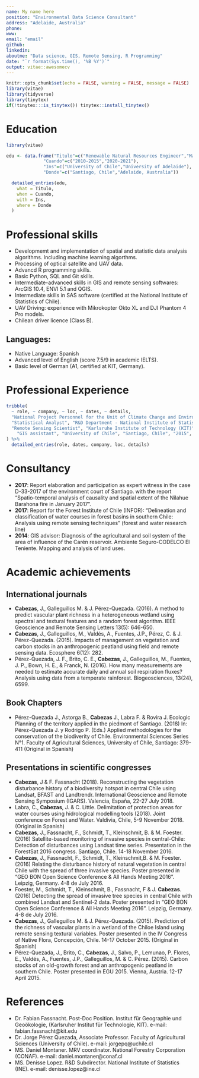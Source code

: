 ```yaml
---
name: My name here
position: "Environmental Data Science Consultant"
address: "Adelaide, Australia"
phone: 
www: 
email: "email"
github: 
linkedin: 
aboutme: "Data science, GIS, Remote Sensing, R Programming"
date: "`r format(Sys.time(), '%B %Y')`"
output: vitae::awesomecv
---
```


```r
knitr::opts_chunk$set(echo = FALSE, warning = FALSE, message = FALSE)
library(vitae)
library(tidyverse)
library(tinytex)
if(!tinytex:::is_tinytex()) tinytex::install_tinytex()

```
<!-- # Perfil Profesional -->

<!-- My way of working is based on the capability to face complex challanges regarding analyzing data from several sources, generating algorithms to analize social, economic and environmental data, with a focus on spatially explicit information. I work as consultant, full-time professional or researcher. As part of my job, I have generated multiple scientific publications and working papers, with the intention of sharing methodologies and approaches. -->

# Education

```r
library(vitae)

edu <- data.frame("Titulo"=c("Renewable Natural Resources Engineer","Master of Data Science (Current student)"),
              "Cuando"=c("2010-2015","2020-2021"),
              "Ins"=c("University of Chile","University of Adelaide"),
              "Donde"=c("Santiago, Chile","Adelaide, Australia"))

  detailed_entries(edu,
    what = Titulo,
    when = Cuando,
    with = Ins,
    where = Donde
  )
```

# Professional skills

 * Developmemt and implementation of spatial and statistic data analysis algorithms. Including machine learning algorthms.
 * Processing of optical satellite and UAV data.
 * Advancd R programming skills.
 * Basic Python, SQL and Git skills.
 * Intermediate-advanced skills in GIS and remote sensing softwares: ArcGIS 10.4, ENVI 5.1  and QGIS.
 * Intermediate skills in SAS software (certified at the National Institute of Statistics of Chile).
 * UAV Driving: experience with Mikrokopter Okto XL and DJI Phantom 4 Pro models.
 * Chilean driver licence (Class B).

## Languages:
 * Native Language: Spanish
 * Advanced level of English (score 7.5/9 in academic IELTS).
 * Basic level of German (A1, certified at KIT, Germany).


# Professional Experience

```r
tribble(
  ~ role, ~ company, ~ loc, ~ dates, ~ details,
  "National Project Personnel for the Unit of Climate Change and Environmental Services, National Forestry Corporation (CONAF)", "Food and Agriculture Organization of the United Nations (FAO)", "Santiago, Chile", "2019", "Support for the Monitoring and Measurement System of the National Strategy of Climate Change and Vegetation Resources. REDD+ Technical Annex elaboration and reviewing process",
  "Statistical Analyst", "R&D Department - National Institute of Statistics", "Santiago, Chile", "2018 - 2019", "Development of statistic analysis algorithms, including text mining algorithms for automatic classification of labor sector in national surveys",
  "Remote Sensing Scientist", "Karlsruhe Institute of Technology (KIT)", "Karlsruhe, Germany", "2016 - 2017", "Implementation of disturbance detection algorithms using R and Landsat data (SaMovar Project)",
    "GIS assistant", "University of Chile", "Santiago, Chile", "2015", "GIS elaborations and spatial analysis in the Study for the definition of protection areas in the east piedmont of Santiago project, financed by the United Nations Development Programme (UNDP) "
) %>% 
  detailed_entries(role, dates, company, loc, details)
```

# Consultancy

 * **2017**: Report elaboration and participation as expert witness in the case D-33-2017 of the environment court of Santiago. with the report “Spatio-temporal analysis of causality and spatial extent of the Nilahue Barahona fire in January 2017".
 * **2017**: Report for the Forest Institute of Chile (INFOR): “Delineation and classification of water courses in forest basins in southern Chile: Analysis using remote sensing techniques" (forest and water research line)
 * **2014**: GIS advisor: Diagnosis of the agricultural and soil system of the area of influence of the Carén reservoir. Ambiente Seguro-CODELCO El Teniente. Mapping and analysis of land uses.

# Academic achievements

## International journals

 *	**Cabezas**, J., Galleguillos M. & J. Pérez-Quezada. (2016). A method to predict vascular plant richness in a heterogeneous wetland using spectral and textural features and a random forest algorithm. IEEE Geoscience and Remote Sensing Letters 13(5): 646-650.
 *	**Cabezas**, J., Galleguillos, M., Valdés, A., Fuentes, J.P., Pérez, C. & J. Pérez-Quezada. (2015). Impacts of management on vegetation and carbon stocks in an anthropogenic peatland using field and remote sensing data. Ecosphere 6(12): 282.
 *	Pérez-Quezada, J. F., Brito, C. E., **Cabezas**, J., Galleguillos, M., Fuentes, J. P., Bown, H. E., & Franck, N. (2016). How many measurements are needed to estimate accurate daily and annual soil respiration fluxes? Analysis using data from a temperate rainforest. Biogeosciences, 13(24), 6599.
 
## Book Chapters

 *	Pérez-Quezada J., Astorga B., **Cabezas** J., Labra F. & Rovira J. Ecologic Planning of the territory applied in the piedmont of Santiago. (2018) In: Pérez-Quezada J. y Rodrigo P. (Eds.) Applied methodologies for the conservation of the biodiverity of Chile. Environmental Sciences Series N°1. Faculty of Agricultural Sciences, University of Chile, Santiago: 379-411 (Original in Spanish)
 
## Presentations in scientific congresses

 *	**Cabezas**, J & F. Fassnacht (2018). Reconstructing the vegetation disturbance history of a biodiversity hotspot in central Chile using Landsat, BFAST and Landtrendr. International Geoscience and Remote Sensing Symposium (IGARS). Valencia, España, 22-27 July 2018.
 *	Labra, C., **Cabezas**, J. & C. Little. Delimitation of protection areas for water courses using hidrological modelling tools (2018). Joint conference on Forest and Water. Valdivia, Chile, 5-9 November 2018. (Original in Spanish)
 *	**Cabezas**, J., Fassnacht, F., Schmidt, T., Kleinschmit, B. & M. Foester. (2016) Satellite-based monitoring of invasive species in central-Chile: Detection of disturbances using Landsat time series. Presentation in the ForestSat 2016 congress. Santiago, Chile. 14-18 November 2016.
 *	**Cabezas**, J., Fassnacht, F., Schmidt, T., Kleinschmit,B. & M. Foester. (2016) Relating the disturbance history of natural vegetation in central Chile with the spread of three invasive species. Poster presented in “GEO BON Open Science Conference & All Hands Meeting 2016”. Leipzig, Germany. 4-8 de July 2016.
 *	Foester, M., Schmidt, T., Kleinschmit, B., Fassnacht, F & J. **Cabezas**. (2016) Detecting the spread of invasive tree species in central Chile with combined Landsat and Sentinel-2 data. Poster presented in “GEO BON Open Science Conference & All Hands Meeting 2016”. Leipzig, Germany. 4-8 de July 2016.
 *	**Cabezas**, J., Galleguillos M. & J. Pérez-Quezada. (2015). Prediction of the richness of vascular plants in a wetland of the Chiloe Island using remote sensing textural variables. Poster presented in the IV Congress of Native Flora, Concepción, Chile. 14-17 October 2015. (Original in Spanish)
 *	Pérez-Quezada, J., Brito, C., **Cabezas**, J., Salvo, P., Lemunao, P. Flores, E., Valdés, A., Fuentes, J.P., Galleguillos, M. & C. Pérez. (2015). Carbon stocks of an old-growth forest and an anthropogenic peatland in southern Chile. Poster presented in EGU 2015. Vienna, Austria. 12-17 April 2015.

# References

 *	Dr. Fabian Fassnacht. Post-Doc Position. Institut für Geographie und Geoökologie, (Karlsruher Institut für Technologie, KIT). e-mail: fabian.fassnacht@kit.edu
 * 	Dr. Jorge Pérez Quezada, Associate Professor. Faculty of Agricultural Sciences (University of Chile). e-mail: jorgepq@uchile.cl
 *	MS. Daniel Montaner. MRV coordinator. National Forestry Corporation (CONAF). e-mail: daniel.montaner@conaf.cl
 *  MS. Denisse Lopez. R&D Subdirector. National Institute of Statistics (INE). e-mail: denisse.lopez@ine.cl

